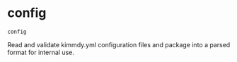 # config { #kimmdy.config }

`config`

Read and validate kimmdy.yml configuration files
and package into a parsed format for internal use.
